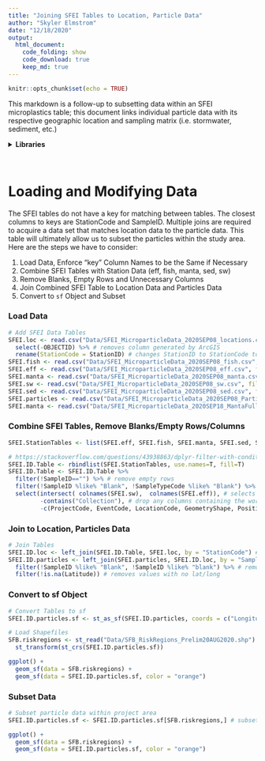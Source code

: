 ```yaml
---
title: "Joining SFEI Tables to Location, Particle Data"
author: "Skyler Elmstrom"
date: "12/18/2020"
output:
  html_document:
    code_folding: show
    code_download: true
    keep_md: true
---
```


```r
knitr::opts_chunk$set(echo = TRUE)
```

This markdown is a follow-up to subsetting data within an SFEI microplastics table; this document links individual particle data with its respective geographic location and sampling matrix (i.e. stormwater, sediment, etc.)

<details>
  <summary><b>Libraries</b></summary>
```r
library(data.table)
library(here)
library(sf)
library(plyr)
library(tidyverse)
library(knitr)
```
</details>
<br>

# Loading and Modifying Data

The SFEI tables do not have a key for matching between tables. The closest columns to keys are StationCode and SampleID. Multiple joins are required to acquire a data set that matches location data to the particle data. This table will ultimately allow us to subset the particles within the study area. Here are the steps we have to consider:

1. Load Data, Enforce "key" Column Names to be the Same if Necessary
2. Combine SFEI Tables with Station Data (eff, fish, manta, sed, sw)
3. Remove Blanks, Empty Rows and Unnecessary Columns
4. Join Combined SFEI Table to Location Data and Particles Data
5. Convert to `sf` Object and Subset

### Load Data
<!-- Loading Data Tables -->
```r
# Add SFEI Data Tables
SFEI.loc <- read.csv("Data/SFEI_MicroparticleData_2020SEP08_locations.csv", fileEncoding="UTF-8-BOM") %>%
  select(-OBJECTID) %>% # removes column generated by ArcGIS
  rename(StationCode = StationID) # changes StationID to StationCode to match SFEI tables
SFEI.fish <- read.csv("Data/SFEI_MicroparticleData_2020SEP08_fish.csv", fileEncoding="UTF-8-BOM")
SFEI.eff <- read.csv("Data/SFEI_MicroparticleData_2020SEP08_eff.csv", fileEncoding="UTF-8-BOM")
SFEI.manta <- read.csv("Data/SFEI_MicroparticleData_2020SEP08_manta.csv", fileEncoding="UTF-8-BOM")
SFEI.sw <- read.csv("Data/SFEI_MicroparticleData_2020SEP08_sw.csv", fileEncoding="UTF-8-BOM")
SFEI.sed <- read.csv("Data/SFEI_MicroparticleData_2020SEP08_sed.csv", fileEncoding="UTF-8-BOM")
SFEI.particles <- read.csv("Data/SFEI_MicroparticleData_2020SEP08_Particles.csv", fileEncoding="UTF-8-BOM")
SFEI.manta <- read.csv("Data/SFEI_MicroparticleData_2020SEP18_MantaFullCoordinates.csv", fileEncoding="UTF-8-BOM")
```

### Combine SFEI Tables, Remove Blanks/Empty Rows/Columns
```r
SFEI.StationTables <- list(SFEI.eff, SFEI.fish, SFEI.manta, SFEI.sed, SFEI.sw)

# https://stackoverflow.com/questions/43938863/dplyr-filter-with-condition-on-multiple-columns
SFEI.ID.Table <- rbindlist(SFEI.StationTables, use.names=T, fill=T)
SFEI.ID.Table <- SFEI.ID.Table %>%
  filter(!SampleID=="") %>% # remove empty rows
  filter(!SampleID %like% "Blank", !SampleTypeCode %like% "Blank") %>% # remove all blank rows
  select(intersect( colnames(SFEI.sw),  colnames(SFEI.eff)), # selects only matching columns from two smallest tables
         -contains("Collection"), # drop any columns containing the word collection
         -c(ProjectCode, EventCode, LocationCode, GeometryShape, PositionWaterColumn, SampleTypeCode)) # drops remaining unwanted columns
```

### Join to Location, Particles Data
```r
# Join Tables
SFEI.ID.loc <- left_join(SFEI.ID.Table, SFEI.loc, by = "StationCode") # joins sample matrix tables to sample locations
SFEI.ID.particles <- left_join(SFEI.particles, SFEI.ID.loc, by = "SampleID") %>% #joins sample matrix location table to particles table
  filter(!SampleID %like% "Blank", !SampleID %like% "blank") %>% # removes all blank rows
  filter(!is.na(Latitude)) # removes values with no lat/long
```

### Convert to sf Object
```r
# Convert Tables to sf
SFEI.ID.particles.sf <- st_as_sf(SFEI.ID.particles, coords = c("Longitude", "Latitude"), crs = "WGS84")

# Load Shapefiles
SFB.riskregions <- st_read("Data/SFB_RiskRegions_Prelim20AUG2020.shp") %>% # transforms shapefile CRS to WGS84 vs NAD83
  st_transform(st_crs(SFEI.ID.particles.sf))

ggplot() +
  geom_sf(data = SFB.riskregions) +
  geom_sf(data = SFEI.ID.particles.sf, color = "orange")
```

### Subset Data
```r
# Subset particle data within project area
SFEI.ID.particles.sf <- SFEI.ID.particles.sf[SFB.riskregions,] # subsets only data within project study area

ggplot() +
  geom_sf(data = SFB.riskregions) +
  geom_sf(data = SFEI.ID.particles.sf, color = "orange")
```



